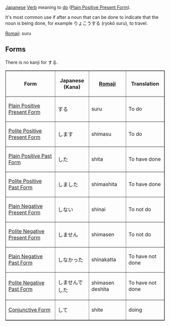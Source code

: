 [[Japanese]] [[Verb]] meaning to [[do]] ([[Japanese Plain Positive Present Form|Plain Positive Present Form]]).

It's most common use if after a noun that can be done to indicate that the noun is being done, for example &#12426;&#12423;&#12371;&#12358;&#12377;&#12427; (ryok&#333; suru), to travel.

[[Romaji]]: suru

== Forms ==

There is no kanji for &#12377;&#12427;.

<TABLE border>

<TR>
<TH>Form</TH>
<TH>Japanese<BR>(Kana)</TH>
<TH>[[Romaji]]</TH>
<TH>Translation</TH>
</TR>

<TR>
<TD>[[Japanese Plain Positive Present Form|Plain Positive Present Form]]</TD>
<TD>&#12377;&#12427;</TD>
<TD>suru</TD>
<TD>To do</TD>
</TR>

<TR>
<TD>[[Japanese Polite Positive Present Form|Polite Positive Present Form]]</TD>
<TD>&#12375;&#12414;&#12377;</TD>
<TD>shimasu</TD>
<TD>To do</TD>
</TR>

<TR>
<TD>[[Japanese Plain Positive Past Form|Plain Positive Past Form]]</TD>
<TD>&#12375;&#12383;</TD>
<TD>shita</TD>
<TD>To have done</TD>
</TR>

<TR>
<TD>[[Japanese Polite Positive Past Form|Polite Positive Past Form]]</TD>
<TD>&#12375;&#12414;&#12375;&#12383;</TD>
<TD>shimashita</TD>
<TD>To have done</TD>
</TR>

<TR>
<TD>[[Japanese Plain Negative Present Form|Plain Negative Present Form]]</TD>
<TD>&#12375;&#12394;&#12356;</TD>
<TD>shinai</TD>
<TD>To not do</TD>
</TR>

<TR>
<TD>[[Japanese Polite Negative Present Form|Polite Negative Present Form]]</TD>
<TD>&#12375;&#12414;&#12379;&#12435;</TD>
<TD>shimasen</TD>
<TD>To not do</TD>
</TR>

<TR>
<TD>[[Japanese Plain Negative Past Form|Plain Negative Past Form]]</TD>
<TD>&#12375;&#12394;&#12363;&#12387;&#12383;</TD>
<TD>shinakatta</TD>
<TD>To have not done</TD>
</TR>

<TR>
<TD>[[Japanese Polite Negative Past Form|Polite Negative Past Form]]</TD>
<TD>&#12375;&#12414;&#12379;&#12435;&#12391;&#12375;&#12383;</TD>
<TD>shimasen deshita</TD>
<TD>To have not done</TD>
</TR>

<TR>
<TD>[[Japanese Conjunctive Form|Conjunctive Form]]</TD>
<TD>&#12375;&#12390;</TD>
<TD>shite</TD>
<TD>doing</TD>
</TR>

</TABLE>